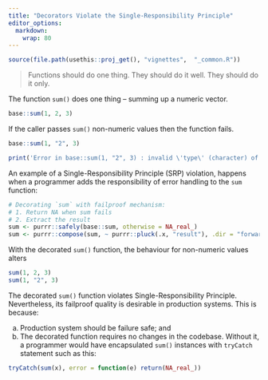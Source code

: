 ---
title: "Decorators Violate the Single-Responsibility Principle"
editor_options: 
  markdown: 
    wrap: 80
---

```{r, include = FALSE}
source(file.path(usethis::proj_get(), "vignettes",  "_common.R"))
```

> Functions should do one thing. They should do it well. They should do it only.

The function `sum()` does one thing -- summing up a numeric vector.

```{r, echo=TRUE}
base::sum(1, 2, 3)
```

If the caller passes `sum()` non-numeric values then the function fails.

```{r, echo=TRUE, eval=FALSE}
base::sum(1, "2", 3)
```
```{r}
print('Error in base::sum(1, "2", 3) : invalid \'type\' (character) of argument')
```

An example of a Single-Responsibility Principle (SRP) violation, happens when
a programmer adds the responsibility of error handling to the `sum` function:

```{r, echo=TRUE}
# Decorating `sum` with failproof mechanism:
# 1. Return NA when sum fails
# 2. Extract the result
sum <- purrr::safely(base::sum, otherwise = NA_real_)
sum <- purrr::compose(sum, ~ purrr::pluck(.x, "result"), .dir = "forward") 
```

With the decorated `sum()` function, the behaviour for non-numeric values alters

```{r, echo=TRUE}
sum(1, 2, 3)
sum(1, "2", 3)
```

The decorated `sum()` function violates Single-Responsibility Principle.
Nevertheless, its failproof quality is desirable in production systems. This is
because:

a) Production system should be failure safe; and
b) The decorated function requires no changes in the codebase. Without it, a
programmer would have encapsulated `sum()` instances with `tryCatch` statement
such as this:

```{r, echo=TRUE, eval=FALSE}
tryCatch(sum(x), error = function(e) return(NA_real_))
```
